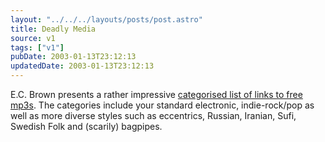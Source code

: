 ```yaml
---
layout: "../../../layouts/posts/post.astro"
title: Deadly Media
source: v1
tags: ["v1"]
pubDate: 2003-01-13T23:12:13
updatedDate: 2003-01-13T23:12:13
---
```


E.C. Brown presents a rather impressive [categorised list of links to free mp3s][1]. The categories include your standard electronic, indie-rock/pop as well as more diverse styles such as eccentrics, Russian, Iranian, Sufi, Swedish Folk and (scarily) bagpipes.

[1]: http://www.kittyspit.net/erik/mp3/linkpage.html "EC Brown: MP3 links archive"
